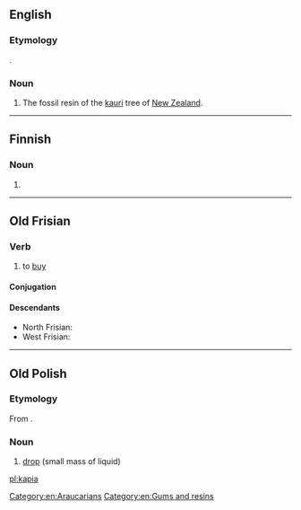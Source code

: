 ==English==

===Etymology===
{{bor|en|mi|-}}.

===Noun===
{{en-noun|-}}

# The fossil resin of the [[kauri]] tree of [[New Zealand]].

{{Webster 1913}}

----

==Finnish==

===Noun===
{{head|fi|noun form}}

# {{fi-form of|kapi|case=partitive|pl=singular}}

----

==Old Frisian==

===Verb===
{{ofs-verb|head=kāpia}}

# to [[buy]]

====Conjugation====
{{ofs-conj-wk2|kāp}}

====Descendants====
* North Frisian: {{qualifier|Föhr-Amrum}} {{l|frr|kuupe}}
* West Frisian: {{l|fy|keapje}}

[[Category:en:Araucarians]]
[[Category:en:Gums and resins]]

----

==Old Polish==

===Etymology===
From {{inh|zlw-opl|sla-pro|*kapь}}.

===Noun===
{{head|zlw-opl|noun|g=f}}

# [[drop]] (small mass of liquid)

[[pl:kapia]]